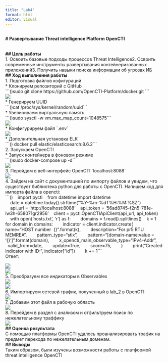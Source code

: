 ```yaml
---
title: "Lab4"
format: html
editor: visual
---
```


## 

**\# Развертывание Threat intelligence Platform OpenCTI**

\
**\## Цель работы**\
1. Освоить базовые подходы процессов Threat Intelligence2. Освоить современные инструменты развертывания контейнеризованных приложений3. Получить навыки поиска информации об угрозах ИБ\
**\## Ход выполнения работы**\
1. Подготовка файлов кофигураций\
\* Клонируем репозиторий с GitHub\
\`\`\`()sudo git clone https://github.com/OpenCTI-Platform/docker.git \`\`\`\
![](img1.png)\
\* Генерируем UUID\
\`\`\`()cat /proc/sys/kernel/random/uuid\`\`\`\
\* Увеличиваем виртуальную память\
\`\`\`()sudo sysctl -w vm.max_map_count=1048575\`\`\`\
![](img3.png)\
\* Конфигурируем файл \`.env\`\
![](img2.png)\
\* Дополнительная установка ELK\
\`\`\`() docker pull elastic/elasticsearch:8.6.2\`\`\`\
2. Запускаем OpenCTI\
\* Запуск контейнера в фоновом режиме\
\`\`\`()sudo docker-compose up -d\`\`\`\
![](img4.png)\
3. Перейдем в веб-интерфейс OpenCTI \`localhost:8088\`\
![](img5.png)\
4. Зайдем на сайт с документацией по импорту файлов и увидем, что существует библиотека python для работы с OpenCTI. Напишем код для импорта файла в opencti:\
\`\`\`()    import pycti    from datetime import datetime\
    date = datetime.today().strftime("%Y-%m-%dT%H:%M:%SZ")\
    api_url = 'http://localhost:8088'    api_token = '56ad8745-f2n5-781e-lw3h-658071gr2956'    client = pycti.OpenCTIApiClient(api_url, api_token)\
    with open('hosts.txt', 'r') as f:        domains = f.read().splitlines()    k = 1    for domain in domains:        indicator = client.indicator.create(        name="HOST number  {}".format(k),        description="For pr5 RTU MEMREA",        pattern_type="stix",        pattern="\[domain-name:value = '{}'\]".format(domain),        x_opencti_main_observable_type="IPv4-Addr",        valid_from=date,        update=True,        score=75,        )        print("Created indicator with ID:", indicator\["id"\])        k += 1\`\`\`\
Ответ:

![](img6.png)\
![](img7.png)\
5. Преобразуем все индикаторы в Observables\
![](img8.png)\
![](img9.png)\
6. Импортируем сетевой трафик, полученный в lab_2 в OpenCTI\
![](img10.png)\
7. Добавим этот файл в рабочую область\
![](img11.png)\
8. Перейдем в раздел с анализом и отфильтруем поиск по нежелательному траффику\
![](img12.png)\
**\## Оценка результата**\
С помощью платформы OpenCTI удалось проанализировать трафик на предмет перехода по нежелательным доменам.\
**\## Выводы**\
Таким образом, были изучены возможности работы с платформой threat intelligence OpenCTI\
